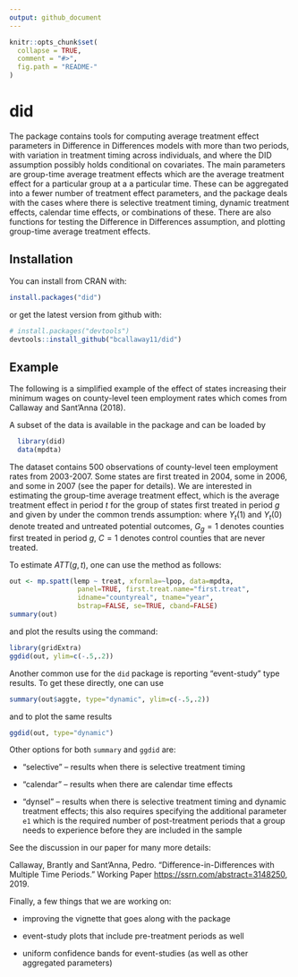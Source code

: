 ```yaml
---
output: github_document
---
```


<!-- README.md is generated from README.Rmd. Please edit that file -->

```r
knitr::opts_chunk$set(
  collapse = TRUE,
  comment = "#>",
  fig.path = "README-"
)
```

# did

The \code{did} package contains tools for computing average treatment effect parameters in Difference in Differences models with more than two periods, with variation in treatment timing across individuals, and where the DID assumption possibly holds conditional on covariates.  The main parameters are group-time average treatment effects which are the average treatment effect for a particular group at a a particular time.  These can be aggregated into a fewer number of treatment effect parameters, and the package deals with the cases where there is selective treatment timing, dynamic treatment effects, calendar time effects, or combinations of these.  There are also functions for testing the Difference in Differences assumption, and plotting group-time average treatment effects.

## Installation

You can install \texttt{did} from CRAN with:

```r
install.packages("did")
```

or get the latest version from github with:

```r
# install.packages("devtools")
devtools::install_github("bcallaway11/did")
```

## Example

The following is a simplified example of the effect of states increasing their minimum wages on county-level teen employment rates which comes from Callaway and Sant'Anna (2018).

A subset of the data is available in the package and can be loaded by
```r
  library(did)
  data(mpdta)
```

The dataset contains 500 observations of county-level teen employment rates from 2003-2007.  Some states are first treated in 2004, some in 2006, and some in 2007 (see the paper for details).  We are interested in estimating the group-time average treatment effect, which is the average treatment effect in period $t$ for the group of states first treated in period $g$ and given by
\begin{align*}
ATT(g,t)=E[Y_t(1) - Y_t(0)|G_g=1]
\end{align*}
under the common trends assumption:
\begin{align*}
  E[\Delta Y_t(0) | X, G_g=1] = E[\Delta Y_t(0) | X, C=1] \ a.s. \quad \forall g\leq t
\end{align*}
where $Y_t(1)$ and $Y_t(0)$ denote treated and untreated potential outcomes, $G_g=1$ denotes counties first treated in period $g$, $C=1$ denotes control counties that are never treated.

To estimate $ATT(g,t)$, one can use the \texttt{mp.spatt} method as follows:

```r
out <- mp.spatt(lemp ~ treat, xformla=~lpop, data=mpdta,
                 panel=TRUE, first.treat.name="first.treat",
                 idname="countyreal", tname="year",
                 bstrap=FALSE, se=TRUE, cband=FALSE)
summary(out)
```
and plot the results using the \texttt{ggdid} command:

```r
library(gridExtra)
ggdid(out, ylim=c(-.5,.2))
```

Another common use for the `did` package is reporting "event-study" type results.  To get these directly, one can use
```r
summary(out$aggte, type="dynamic", ylim=c(-.5,.2))
```

and to plot the same results
```r
ggdid(out, type="dynamic")
```

Other options for both `summary` and `ggdid` are:

* "selective" -- results when there is selective treatment timing

* "calendar" -- results when there are calendar time effects

* "dynsel" -- results when there is selective treatment timing and dynamic treatment effects; this also requires specifying the additional parameter `e1` which is the required number of post-treatment periods that a group needs to experience before they are included in the sample

See the discussion in our paper for many more details:

 Callaway, Brantly and Sant'Anna, Pedro.  "Difference-in-Differences with Multiple Time Periods." Working Paper <https://ssrn.com/abstract=3148250>, 2019.

Finally, a few things that we are working on:

* improving the vignette that goes along with the package

* event-study plots that include pre-treatment periods as well

* uniform confidence bands for event-studies (as well as other aggregated parameters)